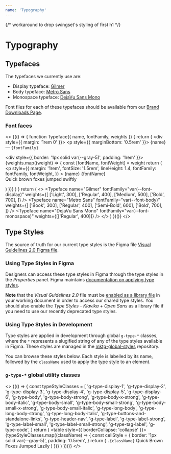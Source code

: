 ```yaml
---
name: 'Typography'
---
```


{/* workaround to drop swingset's styling of first h1 */}

<h1 />

# Typography

## Typefaces

The typefaces we currently use are:

- Display typeface: [Gilmer](https://www.youworkforthem.com/font/T9758/gilmer)
- Body typeface: [Metro Sans](https://www.youworkforthem.com/font/T8497/metro-sans)
- Monospace typeface: [DejaVu Sans Mono](https://dejavu-fonts.github.io/)

Font files for each of these typefaces should be available from our [Brand Downloads Page](https://www.hashicorp.com/brand/downloads).

### Font faces

<>
  {(() => {
    function Typeface({ name, fontFamily, weights }) {
      return (
        <div style={{ margin: '1rem 0' }}>
          <p style={{ marginBottom: '0.5rem' }}>
            {name} — <code>{fontFamily}</code>
          </p>
          <div style={{ border: '1px solid var(--gray-5)', padding: '1rem' }}>
            {weights.map((weight) => {
              const [fontName, fontWeight] = weight
              return (
                <p
                  style={{
                    margin: '1rem',
                    fontSize: '1.5rem',
                    lineHeight: 1.4,
                    fontFamily: fontFamily,
                    fontWeight,
                  }}
                >
                  {name} {fontName}
                  <br />
                  Quick brown foxes jumped swiftly
                </p>
              )
            })}
          </div>
        </div>
      )
    }
    return (
      <>
        <Typeface
          name="Gilmer"
          fontFamily="var(--font-display)"
          weights={[
            ['Light', 300],
            ['Regular', 400],
            ['Medium', 500],
            ['Bold', 700],
          ]}
        />
        <Typeface
          name="Metro Sans"
          fontFamily="var(--font-body)"
          weights={[
            ['Book', 300],
            ['Regular', 400],
            ['Semi-Bold', 600],
            ['Bold', 700],
          ]}
        />
        <Typeface
          name="DejaVu Sans Mono"
          fontFamily="var(--font-monospace)"
          weights={[['Regular', 400]]}
        />
      </>
    )
  })()}
</>

## Type Styles

The source of truth for our current type styles is the Figma file [Visual Guidelines 2.0 Figma file](https://www.figma.com/file/nvwWoCUzdY34qBXt7L9MWs/01-Visual-Guidelines-v2.0?node-id=4969%3A5501).

### Using Type Styles in Figma

Designers can access these type styles in Figma through the type styles in the _Properties_ panel. Figma maintains [documentation on applying type styles](https://help.figma.com/article/188-styles-applying-styles).

**Note** that the _Visual Guidelines 2.0_ file must be [enabled as a library file](https://help.figma.com/article/315-enabling-team-libraries) in your working document in order to access our shared type styles. You should also enable the _Type Styles - Klavika + Open Sans_ as a library file if you need to use our recently deprecated type styles.

### Using Type Styles in Development

Type styles are applied in development through global `g-type-*` classes, where the `*` represents a slugified string of any of the type styles available in Figma. These styles are managed in the [mktg-global-styles](https://github.com/hashicorp/mktg-global-styles) repository.

You can browse these styles below. Each style is labelled by its name, followed by the `className` used to apply the type style to an element.

### `g-type-*` global utility classes

<>
  {(() => {
    const typeStyleClasses = [
      'g-type-display-1',
      'g-type-display-2',
      'g-type-display-3',
      'g-type-display-4',
      'g-type-display-5',
      'g-type-display-6',
      'g-type-body',
      'g-type-body-strong',
      'g-type-body-x-strong',
      'g-type-body-italic',
      'g-type-body-small',
      'g-type-body-small-strong',
      'g-type-body-small-x-strong',
      'g-type-body-small-italic',
      'g-type-long-body',
      'g-type-long-body-strong',
      'g-type-long-body-italic',
      'g-type-buttons-and-standalone-links',
      'g-type-header-nav',
      'g-type-label',
      'g-type-label-strong',
      'g-type-label-small',
      'g-type-label-small-strong',
      'g-type-tag-label',
      'g-type-code',
    ]
    return (
      <table style={{ borderCollapse: 'collapse' }}>
        {typeStyleClasses.map((className) => {
          const cellStyle = {
            border: '1px solid var(--gray-5)',
            padding: '0.5rem',
          }
          return (
            <tr>
              <td style={cellStyle}>
                <code className="g-type-code">.{className}</code>
              </td>
              <td style={cellStyle}>
                <span className={className}>
                  Quick Brown Foxes Jumped Lazily
                </span>
              </td>
            </tr>
          )
        })}
      </table>
    )
  })()}
</>
